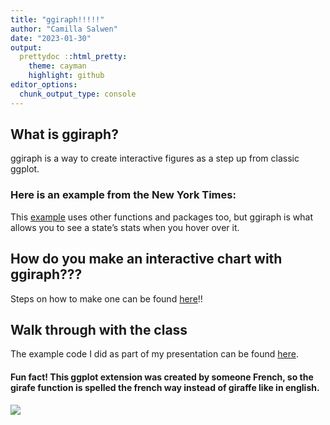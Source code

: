 ```yaml
---
title: "ggiraph!!!!!"
author: "Camilla Salwen"
date: "2023-01-30"
output:
  prettydoc ::html_pretty:
    theme: cayman
    highlight: github
editor_options: 
  chunk_output_type: console
---
```



## What is ggiraph?

ggiraph is a way to create interactive figures as a step up from classic ggplot.

### Here is an example from the New York Times:

This [example](https://www.nytimes.com/interactive/2020/us/covid-19-vaccine-doses.html) uses other functions and packages too, but ggiraph is what allows you to see a state's stats when you hover over it.

## How do you make an interactive chart with ggiraph???
Steps on how to make one can be found [here](interactivefigure.html)!!

## Walk through with the class
The example code I did as part of my presentation can be found [here](newplot.html).

#### Fun fact! This ggplot extension was created by someone French, so the girafe function is spelled the french way instead of giraffe like in english.
![](https://animals.sandiegozoo.org/sites/default/files/2016-11/animals_hero_giraffe_1_0.jpg)



